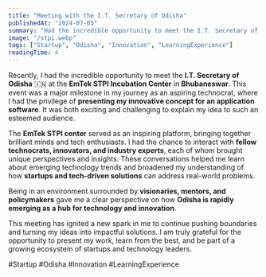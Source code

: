 ---
title: "Meeting with the I.T. Secretary of Odisha"
publishedAt: "2024-07-05"
summary: "Had the incredible opportunity to meet the I.T. Secretary of Odisha at EmTek STPI Incubation Center and present my innovative software concept."
image: "/stpi.webp"
tags: ["Startup", "Odisha", "Innovation", "LearningExperience"]
readingTime: 4
---

Recently, I had the incredible opportunity to meet the **I.T. Secretary of Odisha** 🇮🇳 at the **EmTek STPI Incubation Center** in **Bhubaneswar**. This event was a major milestone in my journey as an aspiring technocrat, where I had the privilege of **presenting my innovative concept for an application software**. It was both exciting and challenging to explain my idea to such an esteemed audience.

The **EmTek STPI center** served as an inspiring platform, bringing together brilliant minds and tech enthusiasts. I had the chance to interact with **fellow technocrats, innovators, and industry experts**, each of whom brought unique perspectives and insights. These conversations helped me learn about emerging technology trends and broadened my understanding of how **startups and tech-driven solutions** can address real-world problems.

Being in an environment surrounded by **visionaries, mentors, and policymakers** gave me a clear perspective on how **Odisha is rapidly emerging as a hub for technology and innovation**.

This meeting has ignited a new spark in me to continue pushing boundaries and turning my ideas into impactful solutions. I am truly grateful for the opportunity to present my work, learn from the best, and be part of a growing ecosystem of startups and technology leaders.

#Startup #Odisha #Innovation #LearningExperience
